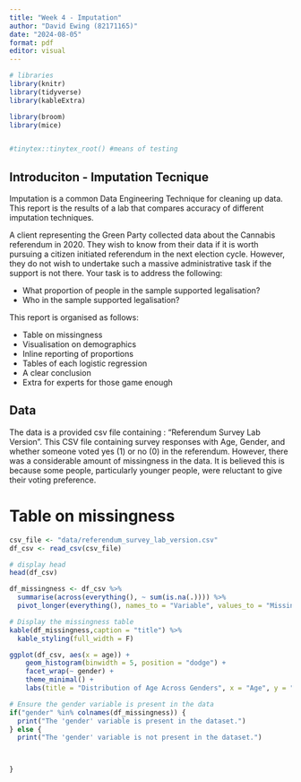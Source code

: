 ```yaml
---
title: "Week 4 - Imputation"
author: "David Ewing (82171165)"
date: "2024-08-05"
format: pdf
editor: visual
---
```


```r
# libraries
library(knitr)
library(tidyverse)
library(kableExtra)

library(broom)
library(mice)


#tinytex::tinytex_root() #means of testing 
```

## Introduciton - Imputation Tecnique

Imputation is a common Data Engineering Technique for cleaning up data. This report is the results of a lab that compares accuracy of different imputation techniques.

A client representing the Green Party collected data about the Cannabis referendum in 2020. They wish to know from their data if it is worth pursuing a citizen initiated referendum in the next election cycle. However, they do not wish to undertake such a massive administrative task if the support is not there. Your task is to address the following:

-   What proportion of people in the sample supported legalisation?
-   Who in the sample supported legalisation?

This report is organised as follows:

-   Table on missingness
-   Visualisation on demographics
-   Inline reporting of proportions
-   Tables of each logistic regression
-   A clear conclusion
-   Extra for experts for those game enough

## Data

The data is a provided csv file containing : "Referendum Survey Lab Version". This CSV file containing survey responses with Age, Gender, and whether someone voted yes (1) or no (0) in the referendum. However, there was a considerable amount of missingness in the data. It is believed this is because some people, particularly younger people, were reluctant to give their voting preference.

# Table on missingness

```r
csv_file <- "data/referendum_survey_lab_version.csv"
df_csv <- read_csv(csv_file)

# display head
head(df_csv)
```

```r
df_missingness <- df_csv %>%
  summarise(across(everything(), ~ sum(is.na(.)))) %>%                             # '.' is where pipe puts df_csv 
  pivot_longer(everything(), names_to = "Variable", values_to = "Missing_Count")

# Display the missingness table
kable(df_missingness,caption = "title") %>%
  kable_styling(full_width = F)
```

```r
ggplot(df_csv, aes(x = age)) +
    geom_histogram(binwidth = 5, position = "dodge") +
    facet_wrap(~ gender) +
    theme_minimal() +
    labs(title = "Distribution of Age Across Genders", x = "Age", y = "Count")

```

```r
# Ensure the gender variable is present in the data
if("gender" %in% colnames(df_missingness)) {
  print("The 'gender' variable is present in the dataset.")
} else {
  print("The 'gender' variable is not present in the dataset.")



}
```
